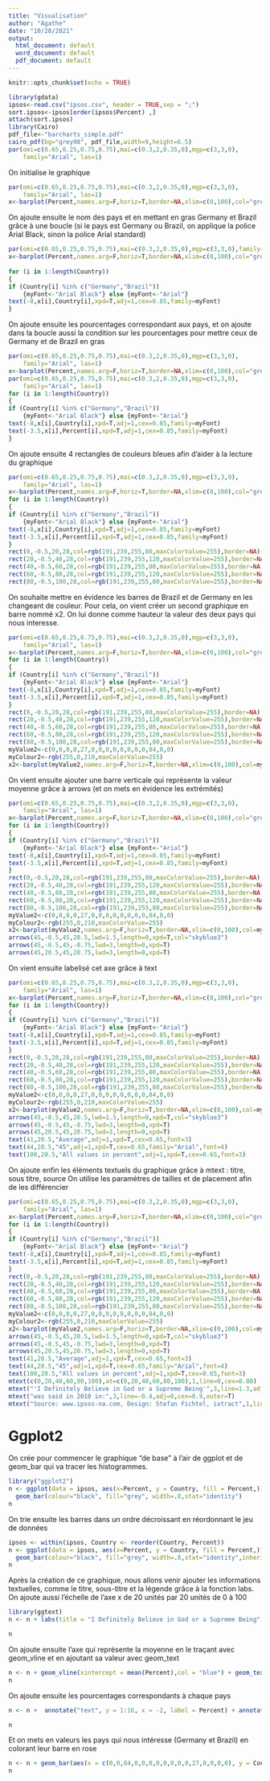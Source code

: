```yaml
---
title: "Visualisation"
author: "Agathe"
date: "10/28/2021"
output:
  html_document: default
  word_document: default
  pdf_document: default
---
```


```r
knitr::opts_chunk$set(echo = TRUE)
```

```r
library(gdata)
ipsos<-read.csv("ipsos.csv", header = TRUE,sep = ";")
sort.ipsos<-ipsos[order(ipsos$Percent) ,]
attach(sort.ipsos)
library(Cairo)
pdf_file<-"barcharts_simple.pdf"
cairo_pdf(bg="grey98", pdf_file,width=9,height=6.5)
par(omi=c(0.65,0.25,0.75,0.75),mai=c(0.3,2,0.35,0),mgp=c(3,3,0),
	family="Arial", las=1)  
```
On initialise le graphique
```r
par(omi=c(0.65,0.25,0.75,0.75),mai=c(0.3,2,0.35,0),mgp=c(3,3,0),
	family="Arial", las=1) 
x<-barplot(Percent,names.arg=F,horiz=T,border=NA,xlim=c(0,100),col="grey", cex.names=0.85,axes=F)

```


On ajoute ensuite le nom des pays et en mettant en gras Germany et Brazil grâce à une boucle (si le pays est Germany ou Brazil, on applique la police Arial Black, sinon la police Arial standard)
```r
par(omi=c(0.65,0.25,0.75,0.75),mai=c(0.3,2,0.35,0),mgp=c(3,3,0),family="Arial", las=1) 
x<-barplot(Percent,names.arg=F,horiz=T,border=NA,xlim=c(0,100),col="grey", cex.names=0.85,axes=F)
 
for (i in 1:length(Country))
{
if (Country[i] %in% c("Germany","Brazil")) 
	{myFont<-"Arial Black"} else {myFont<-"Arial"}
text(-8,x[i],Country[i],xpd=T,adj=1,cex=0.85,family=myFont)
}
```


On ajoute ensuite les pourcentages correspondant aux pays, et on ajoute dans la boucle aussi la condition sur les pourcentages pour mettre ceux de Germany et de Brazil en gras
```r
par(omi=c(0.65,0.25,0.75,0.75),mai=c(0.3,2,0.35,0),mgp=c(3,3,0),
	family="Arial", las=1)
x<-barplot(Percent,names.arg=F,horiz=T,border=NA,xlim=c(0,100),col="grey", cex.names=0.85,axes=F)
par(omi=c(0.65,0.25,0.75,0.75),mai=c(0.3,2,0.35,0),mgp=c(3,3,0),
	family="Arial", las=1)  
for (i in 1:length(Country))
{
if (Country[i] %in% c("Germany","Brazil")) 
	{myFont<-"Arial Black"} else {myFont<-"Arial"}
text(-8,x[i],Country[i],xpd=T,adj=1,cex=0.85,family=myFont)
text(-3.5,x[i],Percent[i],xpd=T,adj=1,cex=0.85,family=myFont)
}
```


On ajoute ensuite 4 rectangles de couleurs bleues afin d'aider à la lecture du graphique

```r
par(omi=c(0.65,0.25,0.75,0.75),mai=c(0.3,2,0.35,0),mgp=c(3,3,0),
	family="Arial", las=1) 
x<-barplot(Percent,names.arg=F,horiz=T,border=NA,xlim=c(0,100),col="grey", cex.names=0.85,axes=F)
for (i in 1:length(Country))
{
if (Country[i] %in% c("Germany","Brazil")) 
	{myFont<-"Arial Black"} else {myFont<-"Arial"}
text(-8,x[i],Country[i],xpd=T,adj=1,cex=0.85,family=myFont)
text(-3.5,x[i],Percent[i],xpd=T,adj=1,cex=0.85,family=myFont)
}
rect(0,-0.5,20,28,col=rgb(191,239,255,80,maxColorValue=255),border=NA)
rect(20,-0.5,40,28,col=rgb(191,239,255,120,maxColorValue=255),border=NA)
rect(40,-0.5,60,28,col=rgb(191,239,255,80,maxColorValue=255),border=NA)
rect(60,-0.5,80,28,col=rgb(191,239,255,120,maxColorValue=255),border=NA)
rect(80,-0.5,100,28,col=rgb(191,239,255,80,maxColorValue=255),border=NA)

```


On souhaite mettre en évidence les barres de Brazil et de Germany en les changeant de couleur.
Pour cela, on vient créer un second graphique en barre nommé x2. On lui donne comme hauteur la valeur des deux pays qui nous interesse.
```r
par(omi=c(0.65,0.25,0.75,0.75),mai=c(0.3,2,0.35,0),mgp=c(3,3,0),
	family="Arial", las=1) 
x<-barplot(Percent,names.arg=F,horiz=T,border=NA,xlim=c(0,100),col="grey", cex.names=0.85,axes=F)
for (i in 1:length(Country))
{
if (Country[i] %in% c("Germany","Brazil")) 
	{myFont<-"Arial Black"} else {myFont<-"Arial"}
text(-8,x[i],Country[i],xpd=T,adj=1,cex=0.85,family=myFont)
text(-3.5,x[i],Percent[i],xpd=T,adj=1,cex=0.85,family=myFont)
}
rect(0,-0.5,20,28,col=rgb(191,239,255,80,maxColorValue=255),border=NA)
rect(20,-0.5,40,28,col=rgb(191,239,255,120,maxColorValue=255),border=NA)
rect(40,-0.5,60,28,col=rgb(191,239,255,80,maxColorValue=255),border=NA)
rect(60,-0.5,80,28,col=rgb(191,239,255,120,maxColorValue=255),border=NA)
rect(80,-0.5,100,28,col=rgb(191,239,255,80,maxColorValue=255),border=NA)
myValue2<-c(0,0,0,0,27,0,0,0,0,0,0,0,0,84,0,0)
myColour2<-rgb(255,0,210,maxColorValue=255)
x2<-barplot(myValue2,names.arg=F,horiz=T,border=NA,xlim=c(0,100),col=myColour2,cex.names=0.85,axes=F,add=T)
```


On  vient ensuite ajouter une barre verticale qui représente la valeur moyenne grâce à arrows (et on mets en évidence les extrémités)
```r
par(omi=c(0.65,0.25,0.75,0.75),mai=c(0.3,2,0.35,0),mgp=c(3,3,0),
	family="Arial", las=1) 
x<-barplot(Percent,names.arg=F,horiz=T,border=NA,xlim=c(0,100),col="grey", cex.names=0.85,axes=F)
for (i in 1:length(Country))
{
if (Country[i] %in% c("Germany","Brazil")) 
	{myFont<-"Arial Black"} else {myFont<-"Arial"}
text(-8,x[i],Country[i],xpd=T,adj=1,cex=0.85,family=myFont)
text(-3.5,x[i],Percent[i],xpd=T,adj=1,cex=0.85,family=myFont)
}
rect(0,-0.5,20,28,col=rgb(191,239,255,80,maxColorValue=255),border=NA)
rect(20,-0.5,40,28,col=rgb(191,239,255,120,maxColorValue=255),border=NA)
rect(40,-0.5,60,28,col=rgb(191,239,255,80,maxColorValue=255),border=NA)
rect(60,-0.5,80,28,col=rgb(191,239,255,120,maxColorValue=255),border=NA)
rect(80,-0.5,100,28,col=rgb(191,239,255,80,maxColorValue=255),border=NA)
myValue2<-c(0,0,0,0,27,0,0,0,0,0,0,0,0,84,0,0)
myColour2<-rgb(255,0,210,maxColorValue=255)
x2<-barplot(myValue2,names.arg=F,horiz=T,border=NA,xlim=c(0,100),col=myColour2,cex.names=0.85,axes=F,add=T)
arrows(45,-0.5,45,20.5,lwd=1.5,length=0,xpd=T,col="skyblue3") 
arrows(45,-0.5,45,-0.75,lwd=3,length=0,xpd=T)
arrows(45,20.5,45,20.75,lwd=3,length=0,xpd=T)
```


On vient ensuite labelisé cet axe grâce à text
```r
par(omi=c(0.65,0.25,0.75,0.75),mai=c(0.3,2,0.35,0),mgp=c(3,3,0),
	family="Arial", las=1) 
x<-barplot(Percent,names.arg=F,horiz=T,border=NA,xlim=c(0,100),col="grey", cex.names=0.85,axes=F)
for (i in 1:length(Country))
{
if (Country[i] %in% c("Germany","Brazil")) 
	{myFont<-"Arial Black"} else {myFont<-"Arial"}
text(-8,x[i],Country[i],xpd=T,adj=1,cex=0.85,family=myFont)
text(-3.5,x[i],Percent[i],xpd=T,adj=1,cex=0.85,family=myFont)
}
rect(0,-0.5,20,28,col=rgb(191,239,255,80,maxColorValue=255),border=NA)
rect(20,-0.5,40,28,col=rgb(191,239,255,120,maxColorValue=255),border=NA)
rect(40,-0.5,60,28,col=rgb(191,239,255,80,maxColorValue=255),border=NA)
rect(60,-0.5,80,28,col=rgb(191,239,255,120,maxColorValue=255),border=NA)
rect(80,-0.5,100,28,col=rgb(191,239,255,80,maxColorValue=255),border=NA)
myValue2<-c(0,0,0,0,27,0,0,0,0,0,0,0,0,84,0,0)
myColour2<-rgb(255,0,210,maxColorValue=255)
x2<-barplot(myValue2,names.arg=F,horiz=T,border=NA,xlim=c(0,100),col=myColour2,cex.names=0.85,axes=F,add=T)
arrows(45,-0.5,45,20.5,lwd=1.5,length=0,xpd=T,col="skyblue3") 
arrows(45,-0.5,45,-0.75,lwd=3,length=0,xpd=T)
arrows(45,20.5,45,20.75,lwd=3,length=0,xpd=T)
text(41,20.5,"Average",adj=1,xpd=T,cex=0.65,font=3)
text(44,20.5,"45",adj=1,xpd=T,cex=0.65,family="Arial",font=4)
text(100,20.5,"All values in percent",adj=1,xpd=T,cex=0.65,font=3)
```


On ajoute enfin les élèments textuels du graphique grâce à mtext : titre, sous titre, source
On utilise les paramètres de tailles et de placement afin de les différencier
```r
par(omi=c(0.65,0.25,0.75,0.75),mai=c(0.3,2,0.35,0),mgp=c(3,3,0),
	family="Arial", las=1) 
x<-barplot(Percent,names.arg=F,horiz=T,border=NA,xlim=c(0,100),col="grey", cex.names=0.85,axes=F)
for (i in 1:length(Country))
{
if (Country[i] %in% c("Germany","Brazil")) 
	{myFont<-"Arial Black"} else {myFont<-"Arial"}
text(-8,x[i],Country[i],xpd=T,adj=1,cex=0.85,family=myFont)
text(-3.5,x[i],Percent[i],xpd=T,adj=1,cex=0.85,family=myFont)
}
rect(0,-0.5,20,28,col=rgb(191,239,255,80,maxColorValue=255),border=NA)
rect(20,-0.5,40,28,col=rgb(191,239,255,120,maxColorValue=255),border=NA)
rect(40,-0.5,60,28,col=rgb(191,239,255,80,maxColorValue=255),border=NA)
rect(60,-0.5,80,28,col=rgb(191,239,255,120,maxColorValue=255),border=NA)
rect(80,-0.5,100,28,col=rgb(191,239,255,80,maxColorValue=255),border=NA)
myValue2<-c(0,0,0,0,27,0,0,0,0,0,0,0,0,84,0,0)
myColour2<-rgb(255,0,210,maxColorValue=255)
x2<-barplot(myValue2,names.arg=F,horiz=T,border=NA,xlim=c(0,100),col=myColour2,cex.names=0.85,axes=F,add=T)
arrows(45,-0.5,45,20.5,lwd=1.5,length=0,xpd=T,col="skyblue3") 
arrows(45,-0.5,45,-0.75,lwd=3,length=0,xpd=T)
arrows(45,20.5,45,20.75,lwd=3,length=0,xpd=T)
text(41,20.5,"Average",adj=1,xpd=T,cex=0.65,font=3)
text(44,20.5,"45",adj=1,xpd=T,cex=0.65,family="Arial",font=4)
text(100,20.5,"All values in percent",adj=1,xpd=T,cex=0.65,font=3)
mtext(c(0,20,40,60,80,100),at=c(0,20,40,60,80,100),1,line=0,cex=0.80)
mtext("'I Definitely Believe in God or a Supreme Being'",3,line=1.3,adj=0,cex=1.2,family="Arial Black",outer=T)
mtext("was said in 2010 in:",3,line=-0.4,adj=0,cex=0.9,outer=T)
mtext("Source: www.ipsos-na.com, Design: Stefan Fichtel, ixtract",1,line=1,adj=1.0,cex=0.65,outer=T,font=3)
```

# Ggplot2

On crée pour commencer le graphique "de base" à l'air de ggplot et de geom_bar qui va tracer les histogrammes.

```r
library("ggplot2")
n <- ggplot(data = ipsos, aes(x=Percent, y = Country, fill = Percent,)) + 
  geom_bar(colour="black", fill="grey", width=.8,stat="identity") 
n
```

On trie ensuite les barres dans un ordre décroissant en réordonnant le jeu de données

```r
ipsos <- within(ipsos, Country <- reorder(Country, Percent))
n <- ggplot(data = ipsos, aes(x=Percent, y = Country, fill = Percent,)) + 
  geom_bar(colour="black", fill="grey", width=.8,stat="identity",inherit.aes = T)
n
```

Après la création de ce graphique, nous allons venir ajouter les informations textuelles, comme le titre, sous-titre et la légende grâce à la fonction labs. On ajoute aussi l'échelle de l'axe x de 20 unités par 20 unités de 0 à 100
```r
library(ggtext)
n <- n + labs(title = "I Definitely Believe in God or a Supreme Being",subtitle = "was said in 2010 in:",caption = "Source: www.ipsos-na.com, Design: Stefan Fichtel, ixtract") + scale_x_continuous(breaks = seq(0,100,20))

n
```

On ajoute ensuite l'axe qui représente la moyenne en le traçant avec geom_vline et en ajoutant sa valeur avec geom_text
```r
n <- n + geom_vline(xintercept = mean(Percent),col = "blue") + geom_text(aes(x = mean(Percent), y=2, label = mean(Percent)),size = 3,angle = 90)
n
```

On ajoute ensuite les pourcentages correspondants à chaque pays
```r
n <- n +  annotate("text", y = 1:16, x = -2, label = Percent) + annotate("rect", xmin = c(0,20,40,60,80), xmax = c(20,40,60,80,100), ymin = 0, ymax = 17, alpha = c(0.1,0.2,0.1,0.2,0.1),fill = "blue")

n
```

Et on mets en valeurs les pays qui nous intéresse (Germany et Brazil) en colorant leur barre en rose
```r
n <- n + geom_bar(aes(x = c(0,0,84,0,0,0,0,0,0,0,0,27,0,0,0,0), y = Country), stat = "identity", fill = myColour2)
n
```

